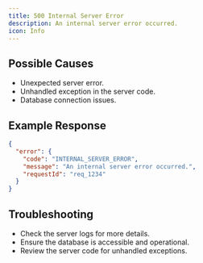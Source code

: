 ```yaml
---
title: 500 Internal Server Error
description: An internal server error occurred.
icon: Info
---
```


## Possible Causes

- Unexpected server error.
- Unhandled exception in the server code.
- Database connection issues.

## Example Response

```json
{
  "error": {
    "code": "INTERNAL_SERVER_ERROR",
    "message": "An internal server error occurred.",
    "requestId": "req_1234"
  }
}
```

## Troubleshooting
- Check the server logs for more details.
- Ensure the database is accessible and operational.
- Review the server code for unhandled exceptions.